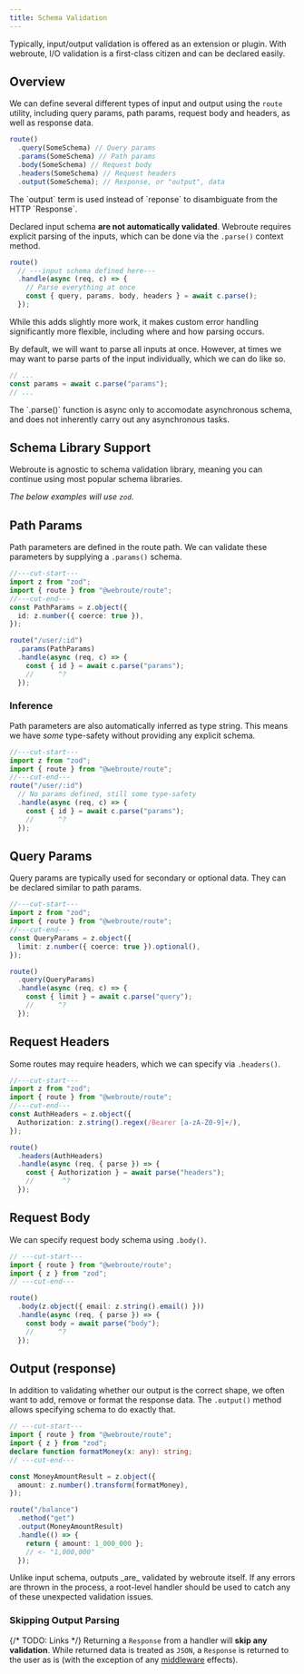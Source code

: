 ```yaml
---
title: Schema Validation
---
```


Typically, input/output validation is offered as an extension or plugin. With webroute, I/O validation is a first-class citizen and can be declared easily.

## Overview

We can define several different types of input and output using the `route` utility, including query params, path params, request body and headers, as well as response data.

```ts
route()
  .query(SomeSchema) // Query params
  .params(SomeSchema) // Path params
  .body(SomeSchema) // Request body
  .headers(SomeSchema) // Request headers
  .output(SomeSchema); // Response, or "output", data
```

<Callout>
  The `output` term is used instead of `reponse` to disambiguate from the HTTP
  `Response`.
</Callout>

Declared input schema **are not automatically validated**. Webroute requires explicit parsing of the inputs, which can be done via the `.parse()` context method.

```ts
route()
  // ---input schema defined here---
  .handle(async (req, c) => {
    // Parse everything at once
    const { query, params, body, headers } = await c.parse();
  });
```

While this adds slightly more work, it makes custom error handling significantly more flexible, including where and how parsing occurs.

By default, we will want to parse all inputs at once. However, at times we may want to parse parts of the input individually, which we can do like so.

```ts
// ...
const params = await c.parse("params");
// ...
```

<Callout>
  The `.parse()` function is async only to accomodate asynchronous schema, and
  does not inherently carry out any asynchronous tasks.
</Callout>

## Schema Library Support

Webroute is agnostic to schema validation library, meaning you can continue
using most popular schema libraries.

_The below examples will use `zod`._

## Path Params

Path parameters are defined in the route path. We can validate these parameters by supplying a `.params()` schema.

```ts twoslash
//---cut-start---
import z from "zod";
import { route } from "@webroute/route";
//---cut-end---
const PathParams = z.object({
  id: z.number({ coerce: true }),
});

route("/user/:id")
  .params(PathParams)
  .handle(async (req, c) => {
    const { id } = await c.parse("params");
    //      ^?
  });
```

### Inference

Path parameters are also automatically inferred as type string. This means we have _some_ type-safety without providing any explicit schema.

```ts twoslash
//---cut-start---
import z from "zod";
import { route } from "@webroute/route";
//---cut-end---
route("/user/:id")
  // No params defined, still some type-safety
  .handle(async (req, c) => {
    const { id } = await c.parse("params");
    //      ^?
  });
```

## Query Params

Query params are typically used for secondary or optional data. They can be declared similar to path params.

```ts twoslash
//---cut-start---
import z from "zod";
import { route } from "@webroute/route";
//---cut-end---
const QueryParams = z.object({
  limit: z.number({ coerce: true }).optional(),
});

route()
  .query(QueryParams)
  .handle(async (req, c) => {
    const { limit } = await c.parse("query");
    //      ^?
  });
```

## Request Headers

Some routes may require headers, which we can specify via `.headers()`.

```ts twoslash
//---cut-start---
import z from "zod";
import { route } from "@webroute/route";
//---cut-end---
const AuthHeaders = z.object({
  Authorization: z.string().regex(/Bearer [a-zA-Z0-9]+/),
});

route()
  .headers(AuthHeaders)
  .handle(async (req, { parse }) => {
    const { Authorization } = await parse("headers");
    //       ^?
  });
```

## Request Body

We can specify request body schema using `.body()`.

```ts twoslash
// ---cut-start---
import { route } from "@webroute/route";
import { z } from "zod";
// ---cut-end---

route()
  .body(z.object({ email: z.string().email() }))
  .handle(async (req, { parse }) => {
    const body = await parse("body");
    //      ^?
  });
```

## Output (response)

In addition to validating whether our output is the correct shape, we often want to add, remove or format the response data. The `.output()` method allows specifying schema to do exactly that.

```ts twoslash
// ---cut-start---
import { route } from "@webroute/route";
import { z } from "zod";
declare function formatMoney(x: any): string;
// ---cut-end---

const MoneyAmountResult = z.object({
  amount: z.number().transform(formatMoney),
});

route("/balance")
  .method("get")
  .output(MoneyAmountResult)
  .handle(() => {
    return { amount: 1_000_000 };
    // <- "1,000,000"
  });
```

<Callout title="Output validation is automatic" type="warn">
  Unlike input schema, outputs _are_ validated by webroute itself. If any errors
  are thrown in the process, a root-level handler should be used to catch any of
  these unexpected validation issues.
</Callout>

### Skipping Output Parsing

{/* TODO: Links */}
Returning a `Response` from a handler will **skip any validation**. While returned data is treated as `JSON`, a `Response` is returned to the user as is (with the exception of any [middleware](./) effects).
